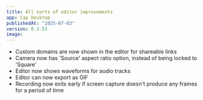 ```yaml
---
title: All sorts of editor improvements
app: Cap Desktop
publishedAt: "2025-07-03"
version: 0.3.53
image:
---
```


- Custom domains are now shown in the editor for shareable links
- Camera now has 'Source' aspect ratio option, instead of being locked to 'Square'
- Editor now shows waveforms for audio tracks
- Editor can now export as GIF
- Recording now exits early if screen capture doesn't produce any frames for a period of time
